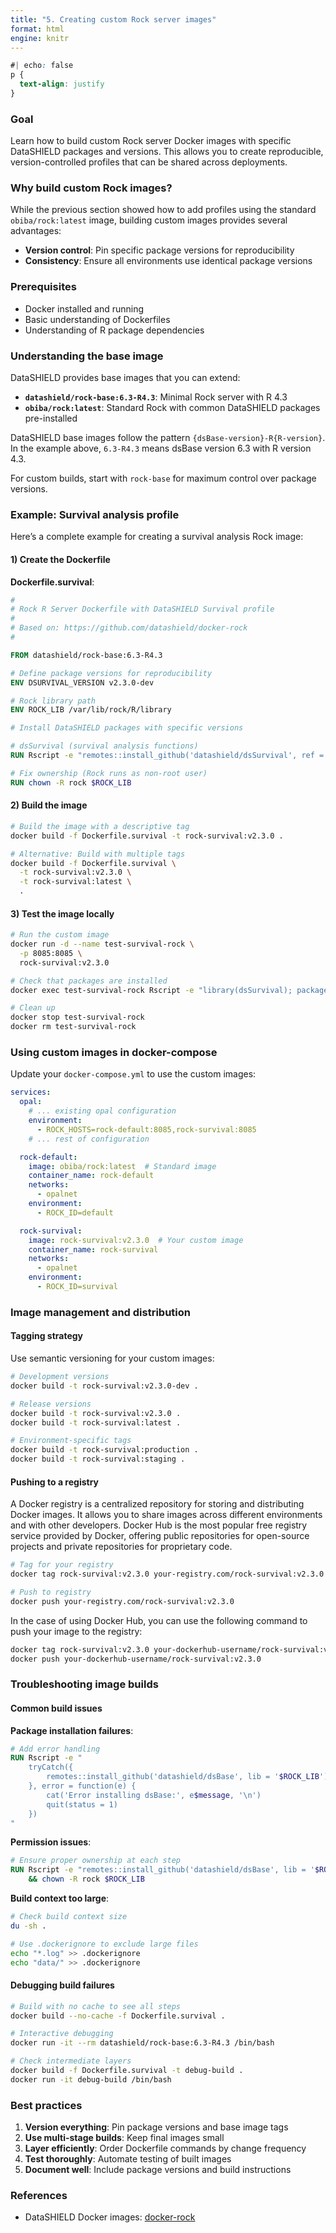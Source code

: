 ```yaml
---
title: "5. Creating custom Rock server images"
format: html
engine: knitr
---
```


```css
#| echo: false
p {
  text-align: justify
}
```

### Goal
Learn how to build custom Rock server Docker images with specific DataSHIELD packages and versions. This allows you to create reproducible, version-controlled profiles that can be shared across deployments.

### Why build custom Rock images?
While the previous section showed how to add profiles using the standard `obiba/rock:latest` image, building custom images provides several advantages:

- **Version control**: Pin specific package versions for reproducibility
- **Consistency**: Ensure all environments use identical package versions

### Prerequisites
- Docker installed and running
- Basic understanding of Dockerfiles
- Understanding of R package dependencies

### Understanding the base image

DataSHIELD provides base images that you can extend:

- **`datashield/rock-base:6.3-R4.3`**: Minimal Rock server with R 4.3
- **`obiba/rock:latest`**: Standard Rock with common DataSHIELD packages pre-installed

::: {.callout-note}
DataSHIELD base images follow the pattern `{dsBase-version}-R{R-version}`. In the example above, `6.3-R4.3` means dsBase version 6.3 with R version 4.3.
:::


For custom builds, start with `rock-base` for maximum control over package versions.

### Example: Survival analysis profile

Here's a complete example for creating a survival analysis Rock image:

#### 1) Create the Dockerfile

**Dockerfile.survival**:
```dockerfile
#
# Rock R Server Dockerfile with DataSHIELD Survival profile
#
# Based on: https://github.com/datashield/docker-rock
#

FROM datashield/rock-base:6.3-R4.3

# Define package versions for reproducibility
ENV DSURVIVAL_VERSION v2.3.0-dev

# Rock library path
ENV ROCK_LIB /var/lib/rock/R/library

# Install DataSHIELD packages with specific versions

# dsSurvival (survival analysis functions)
RUN Rscript -e "remotes::install_github('datashield/dsSurvival', ref = '$DSURVIVAL_VERSION', dependencies = TRUE, upgrade = FALSE, lib = '$ROCK_LIB')"

# Fix ownership (Rock runs as non-root user)
RUN chown -R rock $ROCK_LIB
```

#### 2) Build the image

```bash
# Build the image with a descriptive tag
docker build -f Dockerfile.survival -t rock-survival:v2.3.0 .

# Alternative: Build with multiple tags
docker build -f Dockerfile.survival \
  -t rock-survival:v2.3.0 \
  -t rock-survival:latest \
  .
```

#### 3) Test the image locally

```bash
# Run the custom image
docker run -d --name test-survival-rock \
  -p 8085:8085 \
  rock-survival:v2.3.0

# Check that packages are installed
docker exec test-survival-rock Rscript -e "library(dsSurvival); packageVersion('dsSurvival')"

# Clean up
docker stop test-survival-rock
docker rm test-survival-rock
```

### Using custom images in docker-compose

Update your `docker-compose.yml` to use the custom images:

```yaml
services:
  opal:
    # ... existing opal configuration
    environment:
      - ROCK_HOSTS=rock-default:8085,rock-survival:8085
    # ... rest of configuration

  rock-default:
    image: obiba/rock:latest  # Standard image
    container_name: rock-default
    networks:
      - opalnet
    environment:
      - ROCK_ID=default

  rock-survival:
    image: rock-survival:v2.3.0  # Your custom image
    container_name: rock-survival
    networks:
      - opalnet
    environment:
      - ROCK_ID=survival
```

### Image management and distribution

#### Tagging strategy

Use semantic versioning for your custom images:

```bash
# Development versions
docker build -t rock-survival:v2.3.0-dev .

# Release versions
docker build -t rock-survival:v2.3.0 .
docker build -t rock-survival:latest .

# Environment-specific tags
docker build -t rock-survival:production .
docker build -t rock-survival:staging .
```

#### Pushing to a registry

A Docker registry is a centralized repository for storing and distributing Docker images. It allows you to share images across different environments and with other developers. Docker Hub is the most popular free registry service provided by Docker, offering public repositories for open-source projects and private repositories for proprietary code.

```bash
# Tag for your registry
docker tag rock-survival:v2.3.0 your-registry.com/rock-survival:v2.3.0

# Push to registry
docker push your-registry.com/rock-survival:v2.3.0
```

In the case of using Docker Hub, you can use the following command to push your image to the registry:

```bash
docker tag rock-survival:v2.3.0 your-dockerhub-username/rock-survival:v2.3.0
docker push your-dockerhub-username/rock-survival:v2.3.0
```

### Troubleshooting image builds

#### Common build issues

**Package installation failures**:
```dockerfile
# Add error handling
RUN Rscript -e "
    tryCatch({
        remotes::install_github('datashield/dsBase', lib = '$ROCK_LIB')
    }, error = function(e) {
        cat('Error installing dsBase:', e$message, '\n')
        quit(status = 1)
    })
"
```

**Permission issues**:
```dockerfile
# Ensure proper ownership at each step
RUN Rscript -e "remotes::install_github('datashield/dsBase', lib = '$ROCK_LIB')" \
    && chown -R rock $ROCK_LIB
```

**Build context too large**:
```bash
# Check build context size
du -sh .

# Use .dockerignore to exclude large files
echo "*.log" >> .dockerignore
echo "data/" >> .dockerignore
```

#### Debugging build failures

```bash
# Build with no cache to see all steps
docker build --no-cache -f Dockerfile.survival .

# Interactive debugging
docker run -it --rm datashield/rock-base:6.3-R4.3 /bin/bash

# Check intermediate layers
docker build -f Dockerfile.survival -t debug-build .
docker run -it debug-build /bin/bash
```

### Best practices

1. **Version everything**: Pin package versions and base image tags
2. **Use multi-stage builds**: Keep final images small
3. **Layer efficiently**: Order Dockerfile commands by change frequency
4. **Test thoroughly**: Automate testing of built images
5. **Document well**: Include package versions and build instructions

### References

- DataSHIELD Docker images: [docker-rock](https://github.com/datashield/docker-rock)
